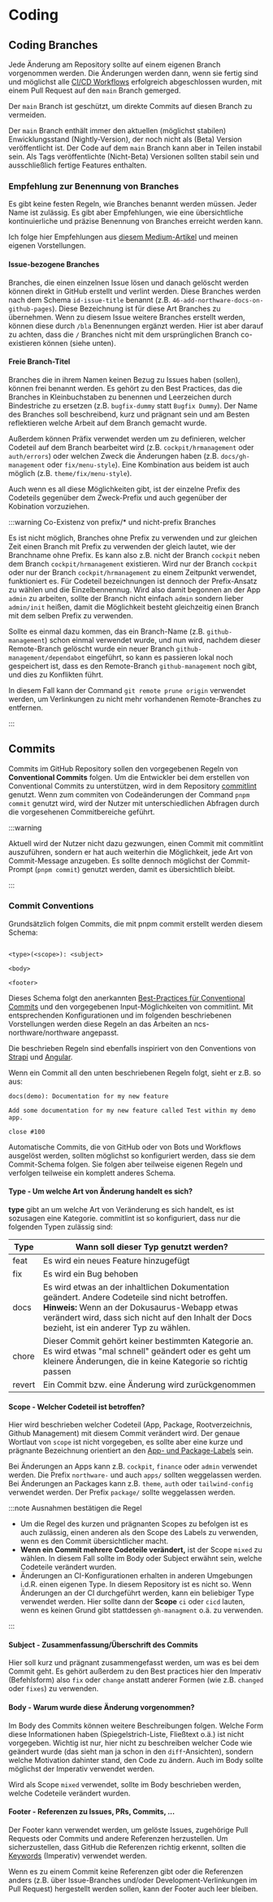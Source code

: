 # Coding

## Coding Branches

Jede Änderung am Repository sollte auf einem eigenen Branch vorgenommen werden. 
Die Änderungen werden dann, wenn sie fertig sind und möglichst alle [CI/CD Workflows](./workflows#cicd) erfolgreich abgeschlossen wurden, 
mit einem Pull Request auf den `main` Branch gemerged.

Der `main` Branch ist geschützt, um direkte Commits auf diesen Branch zu vermeiden.

Der `main` Branch enthält immer den aktuellen (möglichst stabilen) Enwicklungsstand (Nightly-Version), der noch nicht als (Beta) Version veröffentlicht ist. 
Der Code auf dem `main` Branch kann aber in Teilen instabil sein. Als Tags veröffentlichte (Nicht-Beta) Versionen sollten stabil sein und ausschließlich fertige Features enthalten.

### Empfehlung zur Benennung von Branches

Es gibt keine festen Regeln, wie Branches benannt werden müssen. Jeder Name ist zulässig. 
Es gibt aber Empfehlungen, wie eine übersichtliche kontinuierliche und präzise Benennung von Branches erreicht werden kann.

Ich folge hier Empfehlungen aus [diesem Medium-Artikel](https://medium.com/@abhay.pixolo/naming-conventions-for-git-branches-a-cheatsheet-8549feca2534) und meinen eigenen Vorstellungen.

#### Issue-bezogene Branches

Branches, die einen einzelnen Issue lösen und danach gelöscht werden können direkt in GitHub erstellt und verlint werden. 
Diese Branches werden nach dem Schema `id-issue-title` benannt (z.B. `46-add-northware-docs-on-github-pages`). Diese Bezeichnung ist für diese Art Branches zu übernehmen.
Wenn zu diesem Issue weitere Branches erstellt werden, können diese durch `/bla` Benennungen ergänzt werden. Hier ist aber darauf zu achten, dass die `/` Branches nicht mit dem ursprünglichen Branch co-existieren können (siehe unten).

#### Freie Branch-Titel

Branches die in ihrem Namen keinen Bezug zu Issues haben (sollen), können frei benannt werden. 
Es gehört zu den Best Practices, das die Branches in Kleinbuchstaben zu benennen und Leerzeichen durch Bindestriche zu ersetzen (z.B. `bugfix-dummy` statt `Bugfix Dummy`).
Der Name des Branches soll beschreibend, kurz und prägnant sein und am Besten reflektieren welche Arbeit auf dem Branch gemacht wurde.

Außerdem können Präfix verwendet werden um zu definieren, welcher Codeteil auf dem Branch bearbeitet wird (z.B. `cockpit/hrmanagement` oder `auth/errors`) oder 
welchen Zweck die Änderungen haben (z.B. `docs/gh-management` oder `fix/menu-style`). Eine Kombination aus beidem ist auch möglich (z.B. `theme/fix/menu-style`).

Auch wenn es all diese Möglichkeiten gibt, ist der einzelne Prefix des Codeteils gegenüber dem Zweck-Prefix und auch gegenüber der Kobination vorzuziehen.

:::warning Co-Existenz von prefix/* und nicht-prefix Branches

Es ist nicht möglich, Branches ohne Prefix zu verwenden und zur gleichen Zeit einen Branch mit Prefix zu verwenden der gleich lautet, wie der Branchname ohne Prefix.
Es kann also z.B. nicht der Branch `cockpit` neben dem Branch `cockpit/hrmanagement` existieren. 
Wird nur der Branch `cockpit` oder nur der Branch `cockpit/hrmanagement` zu einem Zeitpunkt verwendet, funktioniert es.
Für Codeteil bezeichnungen ist dennoch der Prefix-Ansatz zu wählen und die Einzelbennennug. 
Wird also damit begonnen an der App `admin` zu arbeiten, sollte der Branch nicht einfach `admin` sondern lieber `admin/init` heißen, damit die Möglichkeit besteht
gleichzeitig einen Branch mit dem selben Prefix zu verwenden.

Sollte es einmal dazu kommen, das ein Branch-Name (z.B. `github-management`) schon einmal verwendet wurde, und nun wird, 
nachdem dieser Remote-Branch gelöscht wurde ein neuer Branch `github-management/dependabot` eingeführt, so kann es passieren lokal noch gespeichert ist, 
dass es den Remote-Branch `github-management` noch gibt, und dies zu Konflikten führt.

In diesem Fall kann der Command `git remote prune origin` verwendet werden, um Verlinkungen zu nicht mehr vorhandenen Remote-Branches zu entfernen.

:::

## Commits

Commits im GitHub Repository sollen den vorgegebenen Regeln von **Conventional Commits** folgen.
Um die Entwickler bei dem erstellen von Conventional Commits zu unterstützen, wird in dem Repository [commitlint](https://commitlint.js.org/) genutzt.
Wenn zum commiten von Codeänderungen der Command `pnpm commit` genutzt wird, wird der Nutzer mit unterschiedlichen Abfragen durch die vorgesehenen Commitbereiche geführt.

:::warning

Aktuell wird der Nutzer nicht dazu gezwungen, einen Commit mit commitlint auszuführen, sondern er hat auch weiterhin die Möglichkeit, jede Art von Commit-Message anzugeben.
Es sollte dennoch möglichst der Commit-Prompt (`pnpm commit`) genutzt werden, damit es übersichtlich bleibt.

:::

### Commit Conventions

Grundsätzlich folgen Commits, die mit pnpm commit erstellt werden diesem Schema:

```

<type>(<scope>): <subject>

<body>

<footer>

```

Dieses Schema folgt den anerkannten [Best-Practices für Conventional Commits](https://www.conventionalcommits.org/de) und den vorgegebenen Input-Möglichkeiten von commitlint.
Mit entsprechenden Konfigurationen und im folgenden beschriebenen Vorstellungen werden diese Regeln an das Arbeiten an ncs-northware/northware angepasst.

Die beschrieben Regeln sind ebenfalls inspiriert von den Conventions von [Strapi](https://contributor.strapi.io/guides/contributing#git-conventions) und [Angular](https://github.com/angular/angular/blob/main/CONTRIBUTING.md#-commit-message-format).

Wenn ein Commit all den unten beschriebenen Regeln folgt, sieht er z.B. so aus:

```
docs(demo): Documentation for my new feature
    
Add some documentation for my new feature called Test within my demo app.
    
close #100
```

Automatische Commits, die von GitHub oder von Bots und Workflows ausgelöst werden, sollten möglichst so konfiguriert werden, dass sie dem Commit-Schema folgen. 
Sie folgen aber teilweise eigenen Regeln und verfolgen teilweise ein komplett anderes Schema.

#### Type - Um welche Art von Änderung handelt es sich?

**type** gibt an um welche Art von Veränderung es sich handelt, es ist sozusagen eine Kategorie. commitlint ist so konfiguriert, dass nur die folgenden Typen zulässig sind:

| Type | Wann soll dieser Typ genutzt werden? |
| ---- | ------------------------------------ |
| feat | Es wird ein neues Feature hinzugefügt |
| fix | Es wird ein Bug behoben |
| docs | Es wird etwas an der inhaltlichen Dokumentation geändert. Andere Codeteile sind nicht betroffen. **Hinweis:** Wenn an der Dokusaurus-Webapp etwas verändert wird, dass sich nicht auf den Inhalt der Docs bezieht, ist ein anderer Typ zu wählen. |
| chore | Dieser Commit gehört keiner bestimmten Kategorie an. Es wird etwas "mal schnell" geändert oder es geht um kleinere Änderungen, die in keine Kategorie so richtig passen |
| revert | Ein Commit bzw. eine Änderung wird zurückgenommen |

#### Scope - Welcher Codeteil ist betroffen?

Hier wird beschrieben welcher Codeteil (App, Package, Rootverzeichnis, Github Management) mit diesem Commit verändert wird.
Der genaue Wortlaut von `scope` ist nicht vorgegeben, es sollte aber eine kurze und prägnante Bezeichnung orientiert an den [App- und Package-Labels](./projectmanagement#labels) sein.

Bei Änderungen an Apps kann z.B. `cockpit`, `finance` oder `admin` verwendet werden. Die Prefix `northware-` und auch `apps/` sollten weggelassen werden.
Bei Änderungen an Packages kann z.B. `theme`, `auth` oder `tailwind-config` verwendet werden. Der Prefix `package/` sollte weggelassen werden.

:::note Ausnahmen bestätigen die Regel
 
- Um die Regel des kurzen und prägnanten Scopes zu befolgen ist es auch zulässig, einen anderen als den Scope des Labels zu verwenden, wenn es den Commit übersichtlicher macht.
- **Wenn ein Commit mehrere Codeteile verändert,** ist der Scope `mixed` zu wählen. In diesem Fall sollte im Body oder Subject erwähnt sein, welche Codeteile verändert wurden.
- Änderungen an CI-Konfigurationen erhalten in anderen Umgebungen i.d.R. einen eigenen Type. In diesem Repository ist es nicht so. 
Wenn Änderungen an der CI durchgeführt werden, kann ein beliebiger Type verwendet werden. Hier sollte dann der **Scope** `ci` oder `cicd` lauten, 
wenn es keinen Grund gibt stattdessen `gh-managment` o.ä. zu verwenden.

:::



#### Subject - Zusammenfassung/Überschrift des Commits

Hier soll kurz und prägnant zusammengefasst werden, um was es bei dem Commit geht. 
Es gehört außerdem zu den Best practices hier den Imperativ (Befehlsform) also `fix` oder `change` anstatt anderer Formen (wie z.B. `changed` oder `fixes`) zu verwenden.

#### Body - Warum wurde diese Änderung vorgenommen?

Im Body des Commits können weitere Beschreibungen folgen. Welche Form diese Informationen haben (Spiegelstrich-Liste, Fließtext o.ä.) ist nicht vorgegeben.
Wichtig ist nur, hier nicht zu beschreiben welcher Code wie geändert wurde (das sieht man ja schon in den `diff`-Ansichten), sondern welche Motivation dahinter stand, den Code zu ändern.
Auch im Body sollte möglichst der Imperativ verwendet werden.

Wird als Scope `mixed` verwendet, sollte im Body beschrieben werden, welche Codeteile verändert wurden.

#### Footer - Referenzen zu Issues, PRs, Commits, ...

Der Footer kann verwendet werden, um gelöste Issues, zugehörige Pull Requests oder Commits und andere Referenzen herzustellen. 
Um sicherzustellen, dass GitHub die Referenzen richtig erkennt, sollten die  [Keywords](https://docs.github.com/de/issues/tracking-your-work-with-issues/using-issues/linking-a-pull-request-to-an-issue#linking-a-pull-request-to-an-issue-using-a-keyword) (Imperativ) verwendet werden.

Wenn es zu einem Commit keine Referenzen gibt oder die Referenzen anders (z.B. über Issue-Branches und/oder Development-Verlinkungen im Pull Request) hergestellt werden sollen, kann der Footer auch leer bleiben.
